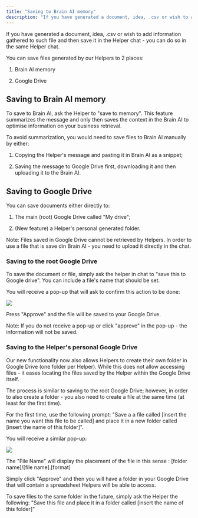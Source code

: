 ```yaml
---
title: "Saving to Brain AI memory"
description: "If you have generated a document, idea, .csv or wish to add information gathered to such file and then save it in the Helper chat - you can do so in the same..."
---
```


If you have generated a document, idea, .csv or wish to add information gathered to such file and then save it in the Helper chat - you can do so in the same Helper chat.

You can save files generated by our Helpers to 2 places:

  1. Brain AI memory

  2. Google Drive




## Saving to Brain AI memory

To save to Brain AI, ask the Helper to "save to memory". This feature summarizes the message and only then saves the context in the Brain AI to optimise information on your business retrieval.

To avoid summarization, you would need to save files to Brain AI manually by either:

  1. Copying the Helper's message and pasting it in Brain AI as a snippet;

  2. Saving the message to Google Drive first, downloading it and then uploading it to the Brain AI.




## Saving to Google Drive 

You can save documents either directly to:

  1. The main (root) Google Drive called "My drive";

  2. (New feature) a Helper's personal generated folder.




Note: Files saved in Google Drive cannot be retrieved by Helpers. In order to use a file that is save din Brain AI - you need to upload it directly in the chat.

### Saving to the root Google Drive

To save the document or file, simply ask the helper in chat to "save this to Google drive". You can include a file's name that should be set.

You will receive a pop-up that will ask to confirm this action to be done:

![](https://downloads.intercomcdn.com/i/o/s36tbegb/1597861499/7b58ade9d55fb8d8511344cc9b8a/Screenshot+2025-07-01+at+20_08_01.png?expires=1754573400&signature=9243dcd78931112a948950c9ac517a790dfd651d92c4d248e194f4dacb81f956&req=dSUuEcF4nIVWUPMW1HO4zd%2BssX9wKW8XZ0I6jfgZ3Og5Xnu5P6BIbaxcOMgT%0AKaOV%0A)

Press "Approve" and the file will be saved to your Google Drive.

Note: If you do not receive a pop-up or click "approve" in the pop-up - the information will not be saved.

### Saving to the Helper's personal Google Drive

Our new functionality now also allows Helpers to create their own folder in Google Drive (one folder per Helper). While this does not allow accessing files - it eases locating the files saved by the Helper within the Google Drive itself.

The process is similar to saving to the root Google Drive; however, in order to also create a folder - you also need to create a file at the same time (at least for the first time).

For the first time, use the following prompt: "Save a a file called [insert the name you want this file to be called] and place it in a new folder called [insert the name of this folder]". 

You will receive a similar pop-up:

![](https://downloads.intercomcdn.com/i/o/s36tbegb/1577809796/420a75e74c92b03fedba079631cf/Screenshot-2B2025-06-09-2Bat-2B19_58_40.png?expires=1754573400&signature=fe634a9f31811791178b737728d6233b874823bd8ff614b3292807709e176ab5&req=dSUgEcF%2BlIZWX%2FMW1HO4zZUDXQdqJuXPEEazqPvwmsn8gFO2PVxtYQ5S2Xx9%0AVlaR%0A)

The "File Name" will display the placement of the file in this sense : [folder name]/[file name].[format]

Simply click "Approve" and then you will have a folder in your Google Drive that will contain a spreadsheet Helpers will be able to access.

To save files to the same folder in the future, simply ask the Helper the following: "Save this file and place it in a folder called [insert the name of this folder]"